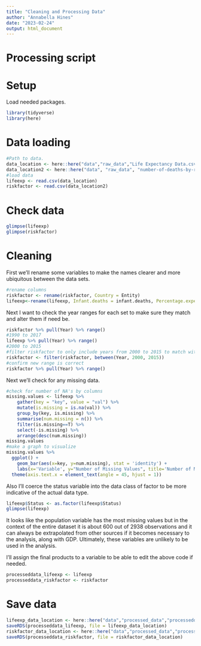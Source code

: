 ```yaml
---
title: "Cleaning and Processing Data"
author: "Annabella Hines"
date: "2023-02-24"
output: html_document
---
```



# Processing script




# Setup

Load needed packages.

```r
library(tidyverse)
library(here)
```


# Data loading

```r
#Path to data.
data_location <- here::here("data","raw_data","Life Expectancy Data.csv")
data_location2 <- here::here("data", "raw_data", "number-of-deaths-by-risk-factor.csv")
#load data
lifeexp <- read.csv(data_location)
riskfactor <- read.csv(data_location2)
```


# Check data


```r
glimpse(lifeexp)
glimpse(riskfactor)
```



# Cleaning

First we'll rename some variables to make the names clearer and more ubiquitous between the data sets.
```r
#rename columns
riskfactor <- rename(riskfactor, Country = Entity)
lifeexp<-rename(lifeexp, Infant.deaths = infant.deaths, Percentage.expenditure = percentage.expenditure, Under.five.deaths = under.five.deaths, Thinness.Age1to19 = thinness..1.19.years, Thinness.Age5to9 = thinness.5.9.years, Years.of.education = Schooling)
```

Next I want to check the year ranges for each set to make sure they match and alter them if need be.
```r
riskfactor %>% pull(Year) %>% range()
#1990 to 2017
lifeexp %>% pull(Year) %>% range()
#2000 to 2015
#filter riskfactor to only include years from 2000 to 2015 to match with available years in lifeexp data set
riskfactor <- filter(riskfactor, between(Year, 2000, 2015))
#confirm new range is correct
riskfactor %>% pull(Year) %>% range()
```

Next we'll check for any missing data.
```r
#check for number of NA's by columns
missing.values <- lifeexp %>%
    gather(key = "key", value = "val") %>%
    mutate(is.missing = is.na(val)) %>%
    group_by(key, is.missing) %>%
    summarise(num.missing = n()) %>%
    filter(is.missing==T) %>%
    select(-is.missing) %>%
    arrange(desc(num.missing)) 
missing.values
#make a graph to visualize
missing.values %>%
  ggplot() +
    geom_bar(aes(x=key, y=num.missing), stat = 'identity') +
    labs(x='Variable', y="Number of Missing Values", title='Number of Missing Values')+
  theme(axis.text.x = element_text(angle = 45, hjust = 1))
```

Also I'll coerce the status variable into the data class of factor to be more indicative of the actual data type.
```r
lifeexp$Status <- as.factor(lifeexp$Status)
glimpse(lifeexp)
```


It looks like the population variable has the most missing values but in the context of the entire dataset it is about 600 out of 2938 observations and it can always be extrapolated from other sources if it becomes necessary to the analysis, along with GDP. Ultimately, these variables are unlikely to be used in the analysis. 


I'll assign the final products to a variable to be able to edit the above code if needed.
```r
processeddata_lifeexp <- lifeexp
processeddata_riskfactor <- riskfactor
```



# Save data 

```r
lifeexp_data_location <- here::here("data","processed_data","processeddata_life.rds")
saveRDS(processeddata_lifeexp, file = lifeexp_data_location)
riskfactor_data_location <- here::here("data","processed_data","processeddata_risk.rds")
saveRDS(processeddata_riskfactor, file = riskfactor_data_location)
```




